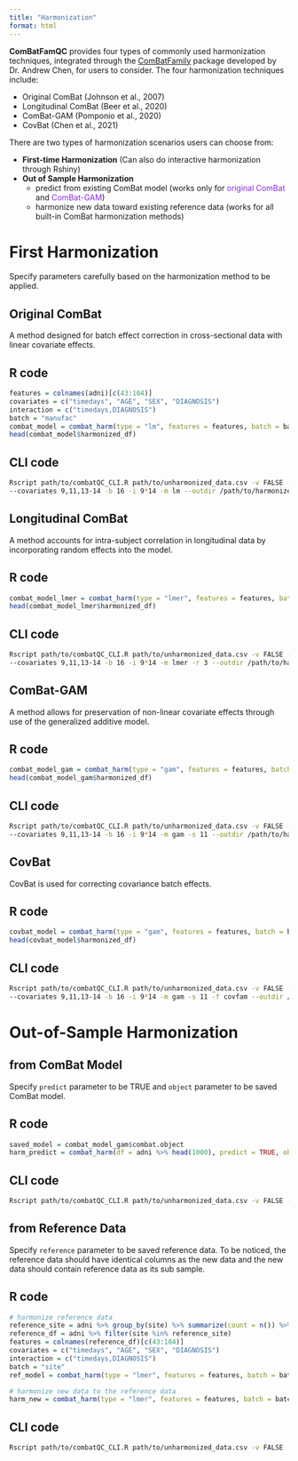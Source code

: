 ```yaml
---
title: "Harmonization"
format: html
---
```


**ComBatFamQC** provides four types of commonly used harmonization techniques, integrated through the [ComBatFamily](https://github.com/andy1764/ComBatFamily) package developed by Dr. Andrew Chen, for users to consider. The four harmonization techniques include:

-   Original ComBat (Johnson et al., 2007)
-   Longitudinal ComBat (Beer et al., 2020)
-   ComBat-GAM (Pomponio et al., 2020)
-   CovBat (Chen et al., 2021)

There are two types of harmonization scenarios users can choose from:

-   **First-time Harmonization** (Can also do interactive harmonization through Rshiny)
-   **Out of Sample Harmonization**
    -   predict from existing ComBat model (works only for <span style="color:blueviolet;">original ComBat</span> and <span style="color:blueviolet;">ComBat-GAM</span>)
    -   harmonize new data toward existing reference data (works for all built-in ComBat harmonization methods)

# First Harmonization

Specify parameters carefully based on the harmonization method to be applied.

## Original ComBat

A method designed for batch effect correction in cross-sectional data with linear covariate effects.

::: {.callout-note collapse="true"}
## R code
```r
features = colnames(adni)[c(43:104)]
covariates = c("timedays", "AGE", "SEX", "DIAGNOSIS")
interaction = c("timedays,DIAGNOSIS")
batch = "manufac"
combat_model = combat_harm(type = "lm", features = features, batch = batch, covariates = covariates, interaction = interaction, smooth = NULL, random = NULL, df = adni)
head(combat_model$harmonized_df)
```
:::

::: {.callout-tip collapse="true"}
## CLI code
```bash
Rscript path/to/combatQC_CLI.R path/to/unharmonized_data.csv -v FALSE --features 43-104 
--covariates 9,11,13-14 -b 16 -i 9*14 -m lm --outdir /path/to/harmonized_data.csv --mout /path/to/saved_model.rds
```
:::

## Longitudinal ComBat

A method accounts for intra-subject correlation in longitudinal data by incorporating random effects into the model.

::: {.callout-note collapse="true"}
## R code
```r
combat_model_lmer = combat_harm(type = "lmer", features = features, batch = batch, covariates = covariates, interaction = interaction, smooth = NULL, random = "subid", df = adni)
head(combat_model_lmer$harmonized_df)
```
:::

::: {.callout-tip collapse="true"}
## CLI code
```bash
Rscript path/to/combatQC_CLI.R path/to/unharmonized_data.csv -v FALSE --features 43-104 
--covariates 9,11,13-14 -b 16 -i 9*14 -m lmer -r 3 --outdir /path/to/harmonized_data.csv --mout /path/to/saved_model.rds
```
:::


## ComBat-GAM

A method allows for preservation of non-linear covariate effects through use of the generalized additive model.

::: {.callout-note collapse="true"}
## R code
```r
combat_model_gam = combat_harm(type = "gam", features = features, batch = batch, covariates = covariates, interaction = interaction, smooth = "AGE", smooth_int_type = "linear", df = adni)
head(combat_model_gam$harmonized_df)
```
:::

::: {.callout-tip collapse="true"}
## CLI code
```bash
Rscript path/to/combatQC_CLI.R path/to/unharmonized_data.csv -v FALSE --features 43-104 
--covariates 9,11,13-14 -b 16 -i 9*14 -m gam -s 11 --outdir /path/to/harmonized_data.csv --mout /path/to/saved_model.rds
```
:::

## CovBat

CovBat is used for correcting covariance batch effects.

::: {.callout-note collapse="true"}
## R code
```r
covbat_model = combat_harm(type = "gam", features = features, batch = batch, covariates = covariates, interaction = interaction, smooth_int_type = "linear", smooth = "AGE", df = adni, family = "covfam")
head(covbat_model$harmonized_df)
```
:::

::: {.callout-tip collapse="true"}
## CLI code
```bash
Rscript path/to/combatQC_CLI.R path/to/unharmonized_data.csv -v FALSE --features 43-104 
--covariates 9,11,13-14 -b 16 -i 9*14 -m gam -s 11 -f covfam --outdir /path/to/harmonized_data.csv --mout /path/to/saved_model.rds
```
:::

# Out-of-Sample Harmonization

## from ComBat Model

Specify `predict` parameter to be TRUE and `object` parameter to be saved ComBat model.

::: {.callout-note collapse="true"}
## R code
```r
saved_model = combat_model_gam$combat.object
harm_predict = combat_harm(df = adni %>% head(1000), predict = TRUE, object = saved_model)
```
:::

::: {.callout-tip collapse="true"}
## CLI code
```bash
Rscript path/to/combatQC_CLI.R path/to/unharmonized_data.csv -v FALSE --predict TRUE -o path/to/saved_model.rds --outdir /path/to/harmonized_data.csv
```
:::

## from Reference Data

Specify `reference` parameter to be saved reference data. To be noticed, the reference data should have identical columns as the new data and the new data should contain reference data as its sub sample.

::: {.callout-note collapse="true"}
## R code
```r
# harmonize reference data
reference_site = adni %>% group_by(site) %>% summarize(count = n()) %>% arrange(desc(count)) %>% pull(site) %>% head(30)
reference_df = adni %>% filter(site %in% reference_site)
features = colnames(reference_df)[c(43:104)]
covariates = c("timedays", "AGE", "SEX", "DIAGNOSIS")
interaction = c("timedays,DIAGNOSIS")
batch = "site"
ref_model = combat_harm(type = "lmer", features = features, batch = batch, covariates = covariates, interaction = interaction, smooth = NULL, random = "subid", df = reference_df)

# harmonize new data to the reference data
harm_new = combat_harm(type = "lmer", features = features, batch = batch, covariates = covariates, interaction = interaction, smooth = NULL, random = "subid", df = adni, reference = ref_model$harmonized_df)
```
:::

::: {.callout-tip collapse="true"}
## CLI code
```bash
Rscript path/to/combatQC_CLI.R path/to/unharmonized_data.csv -v FALSE --features 43-104 --covariates 9,11,13-14 -b 16 -i 9*14 -m lmer -r 3 --reference path/to/reference.csv --outdir /path/to/harmonized_data.csv --mout /path/to/saved_model.rds
```
:::